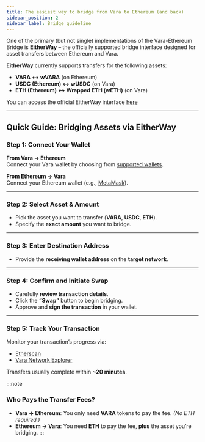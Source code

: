 ```yaml
---
title: The easiest way to bridge from Vara to Ethereum (and back)
sidebar_position: 2
sidebar_label: Bridge guideline
---
```


One of the primary (but not single) implementations of the Vara-Ethereum Bridge is **EitherWay** – the officially supported bridge interface designed for asset transfers between Ethereum and Vara.

**EitherWay** currently supports transfers for the following assets:

- **VARA ↔ wVARA** (on Ethereum)  
- **USDC (Ethereum) ↔ wUSDC** (on Vara)  
- **ETH (Ethereum) ↔ Wrapped ETH (wETH)** (on Vara)

You can access the official EitherWay interface [here](https://www.varabridge.tech/)

---

## Quick Guide: Bridging Assets via EitherWay

### Step 1: Connect Your Wallet

**From Vara → Ethereum**  
Connect your Vara wallet by choosing from [supported wallets](https://vara.network/ecosystem?tags=6382654c-162d-4ed7-9215-b9504b60e72c).

**From Ethereum → Vara**  
Connect your Ethereum wallet (e.g., [MetaMask](https://metamask.io/)).

---

### Step 2: Select Asset & Amount

- Pick the asset you want to transfer (**VARA**, **USDC**, **ETH**).
- Specify the **exact amount** you want to bridge.

---

### Step 3: Enter Destination Address

- Provide the **receiving wallet address** on the **target network**.

---

### Step 4: Confirm and Initiate Swap

- Carefully **review transaction details**.
- Click the **“Swap”** button to begin bridging.
- Approve and **sign the transaction** in your wallet.
---

### Step 5: Track Your Transaction

Monitor your transaction’s progress via:

- [Etherscan](https://etherscan.io)  
- [Vara Network Explorer](https://vara.subscan.io)

Transfers usually complete within **~20 minutes**.

:::note
### Who Pays the Transfer Fees?

- **Vara → Ethereum**: You only need **VARA** tokens to pay the fee. *(No ETH required.)*  
- **Ethereum → Vara**: You need **ETH** to pay the fee, **plus** the asset you’re bridging.
:::